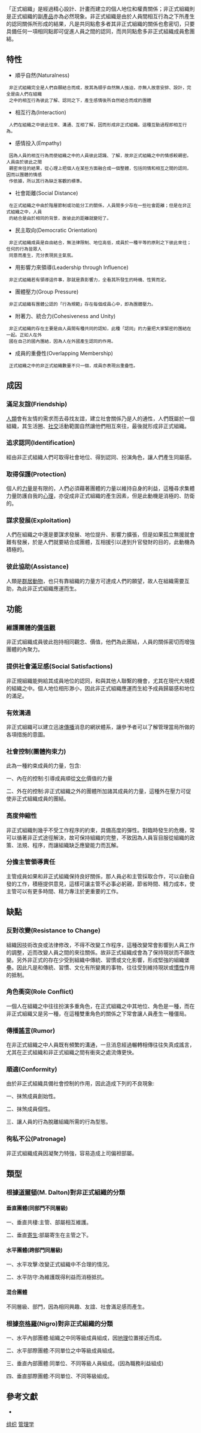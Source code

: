 {{多個問題|
{{copyedit|time=2013-04-20T00:36:08+00:00}}
{{prose|time=2013-04-20T00:36:08+00:00}}
{{lead section|time=2013-04-20T00:36:08+00:00}}
{{no footnotes|time=2013-04-20T00:36:08+00:00}}
}}
「正式組織」是經過精心設計、計畫而建立的個人地位和權責關係；非正式組織則是正式組織的副[[產品|產品]]亦為必然現象。非正式組織是由於人員間相互行為之下所產生的認同關係所形成的結果，凡是共同點愈多者其非正式組織的關係也愈密切，只要具備任何一項相同點即可促進人員之間的認同，而共同點愈多非正式組織成員愈團結。

==特性==
* 順乎自然(Naturalness)
  非正式組織完全是人們自願結合而成，故其為順乎自然無人強迫，亦無人故意安排、設計，完全是由人們在組織
  之中的相互行為彼此了解、認同之下，產生感情後所自然結合而成的團體
* 相互行為(Interaction)
  人們在組織之中彼此往來、溝通、互相了解，因而形成非正式組織。這種互動過程即相互行為。
* 感情投入(Empathy)
  因為人員的相互行為而使組織之中的人員彼此認識、了解，故非正式組織之中的情感較親密。人員由於彼此之間
  親密來往的結果，從心理上把個人在某些方面融合成一個整體，包括同情和相互之間的認同，因而以團體的情感
  作依據，所以其行為缺乏客觀的標準。
* 社會距離(Social Distance)
  在正式組織之中由於階層節制或功能分工的關係，人員間多少存在一些社會距離；但是在非正式組織之中，人員
  的結合是由於相同的背景，故彼此的距離就變短了。
* 民主取向(Democratic Orientation)
  非正式組織成員是自由結合，無法律限制、地位高低，成員於一種平等的原則之下彼此來往；任何的行為皆眾人
  同意而產生，充分表現民主氣氛。
* 用影響力來領導(Leadership through Influence)
  非正式組織若有領導這件事，那就是靠影響力，全看其所發生的時機、性質而定。
* 團體壓力(Group Pressure)
  非正式組織有團體公認的「行為規範」存在每個成員心中，即為團體壓力。
* 附著力、統合力(Cohesiveness and Unity)
  非正式組織的存在主要是由人員間有種共同的認知，此種「認同」的力量把大家緊密的團結在一起。正如人在外
  國在自己的國內團結，因為人在外國產生認同的作用。
* 成員的重疊性(Overlapping Membership)
  正式組織之中的非正式組織數量不只一個，成員亦表現出重疊性。

==成因==
===滿足友誼(Friendship)===
[[人類|人類]]會有友情的需求而去尋找友誼，建立社會關係乃是人的通性，人們既屬於一個組織，其生活圈、[[社交|社交]]活動範圍自然讓他們相互來往，最後就形成非正式組織。
===追求認同(Identification)===
經由非正式組織人們可取得社會地位、得到認同、扮演角色，讓人們產生同屬感。
===取得保護(Protection)===
個人的[[力量|力量]]是有限的，人們必須藉著團體的力量以維持自身的利益，這種尋求集體力量防護自我的[[心理|心理]]，亦促成非正式組織的產生因素，但是此動機是消極的、防衛的。

===謀求發展(Exploitation)===
人們在組織之中還是要謀求發展、地位提升、影響力擴張，但是如果孤立無援就會難有發展，於是人們就要結合成團體，互相援引以達到升官發財的目的，此動機為積極的。
===彼此協助(Assistance)===
人類是[[群居動物|群居動物]]，也只有靠組織的力量方可達成人們的願望，故人在組織需要互助，為此非正式組織應運而生。
==功能==
===維護團體的[[價值觀|價值觀]]===
非正式組織成員彼此抱持相同觀念、價值，他們為此團結，人員的關係密切而增強團體的內聚力。
===提供社會滿足感(Social Satisfactions)===
非正規組織能夠給其成員地位的認同，和與其他人聯繫的機會，尤其在現代大規模的組織之中。個人地位相形渺小，因此非正式組織應運而生給予成員歸屬感和地位的滿足。
===有效溝通===
非正式組織可以建立迅速[[傳播|傳播]]消息的網狀體系，讓參予者可以了解管理當局所做的各項措施的意圖。
===社會控制(團體拘束力)===
此為一種約束成員的力量，包含:

一、內在的控制:引導成員順從[[文化|文化]]價值的力量

二、外在的控制:非正式組織之外的團體所加諸其成員的力量，這種外在壓力可促使非正式組織成員的團結。
===高度伸縮性===
非正式組織則幾乎不受工作程序的約束，具備高度的彈性。對臨時發生的危機，常可以循著非正式途徑解決，故可保持組織的完整，不致因為人員盲目服從組織的政策、法規、程序，而讓組織缺乏應變能力而瓦解。

===分擔主管領導責任===
主管成員如果和非正式組織保持良好關係，那人員必和主管採取合作，可以自動自發的工作，積極提供意見，這樣可讓主管不必事必躬親，節省時間、精力成本，使主管可以有更多時間、精力專注於更重要的工作。
==缺點==
===反對改變(Resistance to Change)===
組織因技術改良或法律修改，不得不改變工作程序，這種改變常會影響到人員工作的調整，近而改變人員之間的來往關係。故非正式組織成會為了保持現狀而不願改變。另外非正式的存在少受到組織中傳統、習慣或文化影響，形成堅強的組織堡壘。因此凡是和傳統、習慣、文化有所變異的事物，往往受到維持現狀或[[慣性|慣性]]作用的抵制。

===角色衝突(Role Conflict)===
一個人在組織之中往往扮演多重角色，在正式組織之中其地位、角色是一種，而在非正式組織又是另一種，在這種雙重角色的關係之下常會讓人員產生一種僵局。

===傳播[[謠言|謠言]](Rumor)===
在非正式組織之中人員既有頻繁的溝通，一旦消息經過輾轉相傳往往失真成謠言，尤其在正式組織和非正式組織之間有衝突之處流傳更快。
===順適(Conformity)===
由於非正式組織具備社會控制的作用，因此造成下列的不良現象:

一、抹煞成員創始性。

二、抹煞成員個性。

三、讓人員的行為脫離組織所需的行為型態。

===徇私不公(Patronage)===
非正式組織成員因凝聚力特強，容易造成上司偏袒部屬。
==類型==
===根據[[道爾頓|道爾頓]](M. Dalton)對非正式組織的分類===
====垂直團體(同部門不同層級)====
一、垂直共棲:主管、部屬相互維護。

二、垂直[[寄生|寄生]]:部屬寄生在主管之下。
====水平團體(跨部門同層級)====
一、水平攻擊:改變正式組織中不合理的情況。

二、水平防守:為維護既得利益而消極抵抗。
====混合團體====
不同層級、部門，因為相同興趣、友誼、社會滿足感而產生。
===根據[[奈格羅|奈格羅]](Nigro)對非正式組織的分類===
一、水平內部團體:組織之中同等級成員組成，因[[地理|地理]]位置接近而成。

二、水平部際團體:不同單位之中等級成員組成。

三、垂直內部團體:同單位、不同等級人員組成。(因為職務利益組成)

四、垂直部際團體:不同單位、不同等級組成。

==參考文獻==
* {{cite book|last=王濬|title=行政學新編|year=2008}}

[[Category:组织|]]
[[Category:管理学|]]